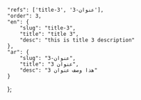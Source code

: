 ---
---
    "refs": ['title-3', 'عنوان-3'],
	"order": 3,
	"en": {
		"slug": "title-3",
        "title": "title 3",
		"desc": "this is title 3 description"
	},
	"ar": {
		"slug": "عنوان-3",
        "title": "عنوان 3",
		"desc": "هذا وصف عنوان 3"
	}
};